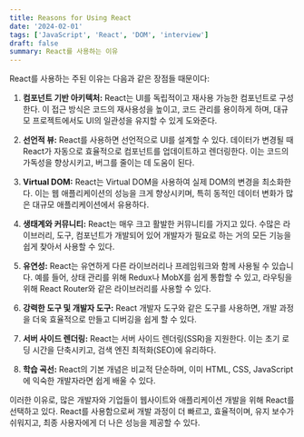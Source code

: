 ```yaml
---
title: Reasons for Using React
date: '2024-02-01'
tags: ['JavaScript', 'React', 'DOM', 'interview']
draft: false
summary: React를 사용하는 이유
---
```


React를 사용하는 주된 이유는 다음과 같은 장점들 때문이다:

1. **컴포넌트 기반 아키텍처:** React는 UI를 독립적이고 재사용 가능한 컴포넌트로 구성한다. 이 접근 방식은 코드의 재사용성을 높이고, 코드 관리를 용이하게 하며, 대규모 프로젝트에서도 UI의 일관성을 유지할 수 있게 도와준다.

2. **선언적 뷰:** React를 사용하면 선언적으로 UI를 설계할 수 있다. 데이터가 변경될 때 React가 자동으로 효율적으로 컴포넌트를 업데이트하고 렌더링한다. 이는 코드의 가독성을 향상시키고, 버그를 줄이는 데 도움이 된다.

3. **Virtual DOM:** React는 Virtual DOM을 사용하여 실제 DOM의 변경을 최소화한다. 이는 웹 애플리케이션의 성능을 크게 향상시키며, 특히 동적인 데이터 변화가 많은 대규모 애플리케이션에서 유용하다.

4. **생태계와 커뮤니티:** React는 매우 크고 활발한 커뮤니티를 가지고 있다. 수많은 라이브러리, 도구, 컴포넌트가 개발되어 있어 개발자가 필요로 하는 거의 모든 기능을 쉽게 찾아서 사용할 수 있다.

5. **유연성:** React는 유연하게 다른 라이브러리나 프레임워크와 함께 사용될 수 있습니다. 예를 들어, 상태 관리를 위해 Redux나 MobX를 쉽게 통합할 수 있고, 라우팅을 위해 React Router와 같은 라이브러리를 사용할 수 있다.

6. **강력한 도구 및 개발자 도구:** React 개발자 도구와 같은 도구를 사용하면, 개발 과정을 더욱 효율적으로 만들고 디버깅을 쉽게 할 수 있다.

7. **서버 사이드 렌더링:** React는 서버 사이드 렌더링(SSR)을 지원한다. 이는 초기 로딩 시간을 단축시키고, 검색 엔진 최적화(SEO)에 유리하다.

8. **학습 곡선:** React의 기본 개념은 비교적 단순하며, 이미 HTML, CSS, JavaScript에 익숙한 개발자라면 쉽게 배울 수 있다.

이러한 이유로, 많은 개발자와 기업들이 웹사이트와 애플리케이션 개발을 위해 React를 선택하고 있다. React를 사용함으로써 개발 과정이 더 빠르고, 효율적이며, 유지 보수가 쉬워지고, 최종 사용자에게 더 나은 성능을 제공할 수 있다.